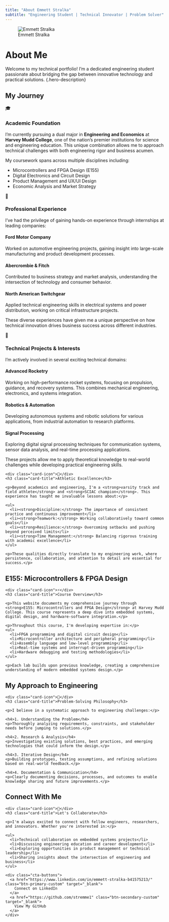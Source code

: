 ```yaml
---
title: "About Emmett Stralka"
subtitle: "Engineering Student | Technical Innovator | Problem Solver"
---
```


::: {.hero-section}
::: {.hero-content}
![Emmett Stralka](images/headshot.jpg){.hero-image}

# About Me {.hero-title}

Welcome to my technical portfolio! I'm a dedicated engineering student passionate about 
bridging the gap between innovative technology and practical solutions.
{.hero-description}
:::
:::

## My Journey

::: {.card .card-custom}
::: {.card-header}
::: {.card-icon}
🎓
:::
### Academic Foundation {.card-title}
:::

::: {.card-content}
I'm currently pursuing a dual major in **Engineering and Economics** at **Harvey Mudd College**, one of the nation's premier institutions for science and engineering education. This unique combination allows me to approach technical challenges with both engineering rigor and business acumen.

My coursework spans across multiple disciplines including:

- Microcontrollers and FPGA Design (E155)
- Digital Electronics and Circuit Design
- Product Management and UX/UI Design
- Economic Analysis and Market Strategy
:::
:::

::: {.card .card-custom}
::: {.card-header}
::: {.card-icon}
💼
:::
### Professional Experience {.card-title}
:::

::: {.card-content}
I've had the privilege of gaining hands-on experience through internships at leading companies:

#### Ford Motor Company
Worked on automotive engineering projects, gaining insight into large-scale manufacturing and product development processes.

#### Abercrombie & Fitch
Contributed to business strategy and market analysis, understanding the intersection of technology and consumer behavior.

#### North American Switchgear
Applied technical engineering skills in electrical systems and power distribution, working on critical infrastructure projects.

These diverse experiences have given me a unique perspective on how technical innovation drives business success across different industries.
:::
:::

::: {.card .card-custom}
::: {.card-header}
::: {.card-icon}
🚀
:::
### Technical Projects & Interests {.card-title}
:::

::: {.card-content}
I'm actively involved in several exciting technical domains:

#### Advanced Rocketry
Working on high-performance rocket systems, focusing on propulsion, guidance, and recovery systems. This combines mechanical engineering, electronics, and systems integration.

#### Robotics & Automation
Developing autonomous systems and robotic solutions for various applications, from industrial automation to research platforms.

#### Signal Processing
Exploring digital signal processing techniques for communication systems, sensor data analysis, and real-time processing applications.

These projects allow me to apply theoretical knowledge to real-world challenges while developing practical engineering skills.
:::
:::

<div class="card-custom">
  <div class="card-header">
    <div class="card-icon">🏃</div>
    <h3 class="card-title">Athletic Excellence</h3>
  </div>
  <div class="card-content">
    <p>Beyond academics and engineering, I'm a <strong>varsity track and field athlete</strong> and <strong>SCIAC champion</strong>. This experience has taught me invaluable lessons about:</p>
    
    <ul>
      <li><strong>Discipline:</strong> The importance of consistent practice and continuous improvement</li>
      <li><strong>Teamwork:</strong> Working collaboratively toward common goals</li>
      <li><strong>Resilience:</strong> Overcoming setbacks and pushing beyond perceived limits</li>
      <li><strong>Time Management:</strong> Balancing rigorous training with academic excellence</li>
    </ul>
    
    <p>These qualities directly translate to my engineering work, where persistence, collaboration, and attention to detail are essential for success.</p>
  </div>
</div>

## E155: Microcontrollers & FPGA Design

<div class="card-custom">
  <div class="card-header">
    <div class="card-icon">⚡</div>
    <h3 class="card-title">Course Overview</h3>
  </div>
  <div class="card-content">
    <p>This website documents my comprehensive journey through <strong>E155: Microcontrollers and FPGA Design</strong> at Harvey Mudd College. This course represents a deep dive into embedded systems, digital design, and hardware-software integration.</p>
    
    <p>Throughout this course, I'm developing expertise in:</p>
    <ul>
      <li>FPGA programming and digital circuit design</li>
      <li>Microcontroller architecture and peripheral programming</li>
      <li>Assembly language and low-level programming</li>
      <li>Real-time systems and interrupt-driven programming</li>
      <li>Hardware debugging and testing methodologies</li>
    </ul>
    
    <p>Each lab builds upon previous knowledge, creating a comprehensive understanding of modern embedded systems design.</p>
  </div>
</div>

## My Approach to Engineering

<div class="card-custom">
  <div class="card-header">
    <div class="card-icon">🎯</div>
    <h3 class="card-title">Problem-Solving Philosophy</h3>
  </div>
  <div class="card-content">
    <p>I believe in a systematic approach to engineering challenges:</p>
    
    <h4>1. Understanding the Problem</h4>
    <p>Thoroughly analyzing requirements, constraints, and stakeholder needs before jumping to solutions.</p>
    
    <h4>2. Research & Analysis</h4>
    <p>Investigating existing solutions, best practices, and emerging technologies that could inform the design.</p>
    
    <h4>3. Iterative Design</h4>
    <p>Building prototypes, testing assumptions, and refining solutions based on real-world feedback.</p>
    
    <h4>4. Documentation & Communication</h4>
    <p>Clearly documenting decisions, processes, and outcomes to enable knowledge sharing and future improvements.</p>
  </div>
</div>

## Connect With Me

<div class="card-custom">
  <div class="card-header">
    <div class="card-icon">🤝</div>
    <h3 class="card-title">Let's Collaborate</h3>
  </div>
  <div class="card-content">
    <p>I'm always excited to connect with fellow engineers, researchers, and innovators. Whether you're interested in:</p>
    
    <ul>
      <li>Technical collaboration on embedded systems projects</li>
      <li>Discussing engineering education and career development</li>
      <li>Exploring opportunities in product management or technical leadership</li>
      <li>Sharing insights about the intersection of engineering and business</li>
    </ul>
    
    <div class="cta-buttons">
      <a href="https://www.linkedin.com/in/emmett-stralka-b41575213/" class="btn-primary-custom" target="_blank">
        Connect on LinkedIn
      </a>
      <a href="https://github.com/stremme1" class="btn-secondary-custom" target="_blank">
        View My GitHub
      </a>
    </div>
  </div>
</div>
